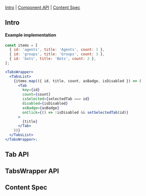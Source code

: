 
<Meta of={Stories} />

<Title>Tabs</Title>

[Intro](#Intro) | [Component API](#ComponentAPI) | [Content Spec](#ContentSpec)

## Intro <a id="Intro" />

<Canvas of={Stories.TabsWrapper} sourceState="none" />

#### Example implementation

```jsx
const items = [
  { id: 'agents', title: 'Agents', count: 1 },
  { id: 'groups', title: 'Groups', count: 3 },
  { id: 'bots', title: 'Bots', count: 2 },
];

<TabsWrapper>
  <TabsList>
    {items.map(({ id, title, count, asBadge, isDisabled }) => (
      <Tab
        key={id}
        count={count}
        isSelected={selectedTab === id}
        disabled={isDisabled}
        asBadge={asBadge}
        onClick={() => !isDisabled && setSelectedTab(id)}
      >
        {title}
      </Tab>
    ))}
  </TabsList>
</TabsWrapper>;
```

## Tab API <a id="ComponentAPI" />

<ArgTypes of={TabStories.Tab} />

## TabsWrapper API

<ArgTypes of={Stories.TabsWrapper} />

## Content Spec <a id="ContentSpec" />

<Figma
  showLink
  height="100%"
  url="https://www.figma.com/file/9FDwjR8lYvincseDkKypC4/Component-Documentations?type=design&node-id=743-53948&mode=dev"
/>
